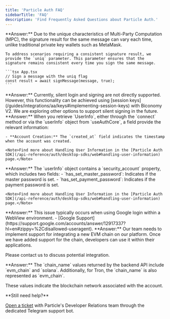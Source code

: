 ```yaml
---
title: 'Particle Auth FAQ'
sidebarTitle: 'FAQ'
description: 'Find Frequently Asked Questions about Particle Auth.'
---
```


<AccordionGroup>

  <Accordion title="How can I ensure the signature result is consistent each time?" icon="signature">
    **Answer:** Due to the unique characteristics of Multi-Party Computation (MPC), the signature result for the same message can vary each time, unlike traditional private key wallets such as MetaMask. 
    
    To address scenarios requiring a consistent signature result, we provide the `uniq` parameter. This parameter ensures that the signature remains consistent every time you sign the same message.

    ```tsx App.tsx
    // Sign a message with the uniq flag
    const result = await signMessage(message, true);
    ```
  </Accordion>

  <Accordion title="How can I silently log in and sign messages/transactions?" icon="key">
    **Answer:** Currently, silent login and signing are not directly supported. However, this functionality can be achieved using [session keys](/guides/integrations/aa/keys#implementing-session-keys) with Biconomy V2. We are exploring other options to support silent signing in the future.
  </Accordion>

  <Accordion title="How do I determine if an account is new?" icon="user-plus">
    **Answer:** When you retrieve `UserInfo`, either through the `connect` method or via the `userInfo` object from `useAuthCore`, a field provide the relevant information:

    - **Account Creation:** The `created_at` field indicates the timestamp when the account was created.

    <Note>Find more about Handling User Information in the [Particle Auth SDK](/api-reference/auth/desktop-sdks/web#handling-user-information) page.</Note>

  </Accordion>

  <Accordion title="How can I check the status of the main password and payment password settings?" icon="lock">
    **Answer:** The `userInfo` object contains a `security_account` property, which includes two fields:
    - `has_set_master_password`: Indicates if the master password is set.
    - `has_set_payment_password`: Indicates if the payment password is set.

    <Note>Find more about Handling User Information in the [Particle Auth SDK](/api-reference/auth/desktop-sdks/web#handling-user-information) page.</Note>
  </Accordion>

  <Accordion title="Why does Google login prompt me that I do not comply with the policy?" icon="shield">
    **Answer:** This issue typically occurs when using Google login within a WebView environment.
    - [Google Support](https://support.google.com/accounts/answer/12917337?hl=en#zippy=%2Cdisallowed-useragent).
  </Accordion>

  <Accordion title="How to add support for a new EVM chain?" icon="ethereum">
  **Answer:** Our team needs to implement support for integrating a new EVM chain on our platform. Once we have added support for the chain, developers can use it within their applications.

  <Note>Please contact us to discuss potential integration.</Note>
  </Accordion>

  <Accordion title="What are the options for chain_name returned by the backend API?" icon="link">
  **Answer:** The `chain_name` values returned by the backend API include `evm_chain` and `solana`. Additionally, for Tron, the `chain_name` is also represented as `evm_chain`. 

  These values indicate the blockchain network associated with the account.
  </Accordion>

</AccordionGroup>

<Note>
**Still need help?**

[Open a ticket](https://t.me/particle_developer_bot) with Particle's Developer Relations team through the dedicated Telegram support bot.
</Note>